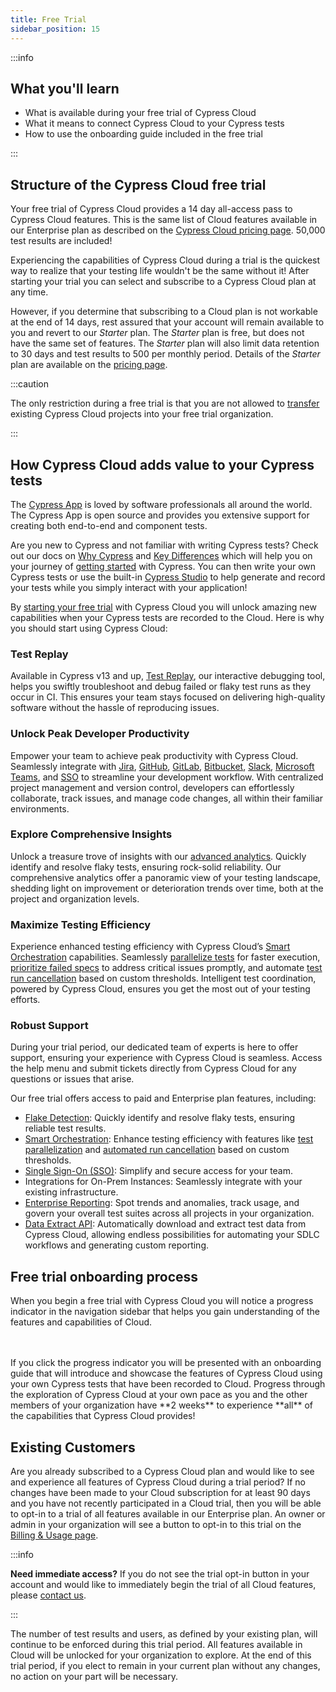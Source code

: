 ```yaml
---
title: Free Trial
sidebar_position: 15
---
```


:::info

## <Icon name="graduation-cap" /> What you'll learn

- What is available during your free trial of Cypress Cloud
- What it means to connect Cypress Cloud to your Cypress tests
- How to use the onboarding guide included in the free trial

:::

## Structure of the Cypress Cloud free trial

Your free trial of Cypress Cloud provides a 14 day all-access pass to Cypress Cloud features.
This is the same list of Cloud features available in our Enterprise plan as described on the
[Cypress Cloud pricing page](https://www.cypress.io/pricing). 50,000 test results are included!

Experiencing the capabilities of Cypress Cloud during a trial is the quickest way to realize
that your testing life wouldn't be the same without it! After starting your trial you can select
and subscribe to a Cypress Cloud plan at any time.

However, if you determine that subscribing to a Cloud plan is
not workable at the end of 14 days, rest assured that your account will remain available to you
and revert to our _Starter_ plan. The _Starter_ plan is free, but does not have the same
set of features. The _Starter_ plan will also limit data retention to 30 days and test results
to 500 per monthly period. Details of the _Starter_ plan are available on the
[pricing page](https://www.cypress.io/pricing).

:::caution

<Icon name="exclamation-triangle" /> The only restriction during a free trial is
that you are not allowed to [transfer](/app/cloud/account-management/projects#Transfer-ownership)
existing Cypress Cloud projects into your free trial organization.

:::

## How Cypress Cloud adds value to your Cypress tests

The [Cypress App](https://www.cypress.io/app#browser_testing) is loved by software professionals
all around the world. The Cypress App is open source and provides you extensive support for
creating both end-to-end and component tests.

Are you new to Cypress and not familiar with writing Cypress tests? Check out our docs on
[Why Cypress](/app/overview/why-cypress) and
[Key Differences](/app/overview/key-differences) which will help you on your journey
of [getting started](/app/getting-started/installing-cypress) with Cypress. You can then write
your own Cypress tests or use the built-in [Cypress Studio](/app/references/cypress-studio)
to help generate and record your tests while you simply interact with your application!

By [starting your free trial](https://cloud.cypress.io/signup) with Cypress Cloud you will unlock
amazing new capabilities when your Cypress tests are recorded to the Cloud. Here is why you should
start using Cypress Cloud:

### Test Replay

Available in Cypress v13 and up, [Test Replay](/app/cloud/test-replay), our
interactive debugging tool, helps you swiftly troubleshoot and debug failed or flaky test runs as they
occur in CI. This ensures your team stays focused on delivering high-quality software without the
hassle of reproducing issues.

<DocsVideo
  title="Test Replay Product Demo"
  src="https://youtube.com/embed/vFLShoCM8pA"
/>

### Unlock Peak Developer Productivity

Empower your team to achieve peak productivity with Cypress Cloud. Seamlessly integrate with
[Jira](/app/cloud/integrations/jira), [GitHub](/app/cloud/integrations/source-control/github),
[GitLab](/app/cloud/integrations/source-control/gitlab),
[Bitbucket](/app/cloud/integrations/source-control/bitbucket),
[Slack](/app/cloud/integrations/slack), [Microsoft Teams](/app/cloud/integrations/teams), and
[SSO](/app/cloud/account-management/enterprise-sso) to streamline your development workflow.
With centralized project management and version control, developers can effortlessly collaborate,
track issues, and manage code changes, all within their familiar environments.

### Explore Comprehensive Insights

Unlock a treasure trove of insights with our [advanced analytics](/app/cloud/analytics/overview).
Quickly identify and resolve flaky tests, ensuring rock-solid reliability. Our comprehensive analytics
offer a panoramic view of your testing landscape, shedding light on improvement or deterioration
trends over time, both at the project and organization levels.

### Maximize Testing Efficiency

Experience enhanced testing efficiency with Cypress Cloud’s
[Smart Orchestration](/app/cloud/smart-orchestration/overview) capabilities.
Seamlessly [parallelize tests](/app/cloud/smart-orchestration/parallelization) for faster
execution, [prioritize failed specs](/app/cloud/smart-orchestration/spec-prioritization) to
address critical issues promptly, and automate
[test run cancellation](/app/cloud/smart-orchestration/run-cancellation) based on custom
thresholds. Intelligent test coordination, powered by Cypress Cloud, ensures you get the most out
of your testing efforts.

### Robust Support

During your trial period, our dedicated team of experts is here to offer support, ensuring your
experience with Cypress Cloud is seamless. Access the help menu and submit tickets directly from
Cypress Cloud for any questions or issues that arise.

Our free trial offers access to paid and Enterprise plan features, including:

- [Flake Detection](/app/cloud/flaky-test-management#Flake-Detection): Quickly identify and resolve
  flaky tests, ensuring reliable test results.
- [Smart Orchestration](/app/cloud/smart-orchestration/overview): Enhance testing efficiency with
  features like [test parallelization](/app/cloud/smart-orchestration/parallelization) and
  [automated run cancellation](/app/cloud/smart-orchestration/run-cancellation) based on custom
  thresholds.
- [Single Sign-On (SSO)](/app/cloud/account-management/enterprise-sso): Simplify and secure access
  for your team.
- Integrations for On-Prem Instances: Seamlessly integrate with your existing infrastructure.
- [Enterprise Reporting](/app/cloud/analytics/enterprise-reporting): Spot trends and anomalies,
  track usage, and govern your overall test suites across all projects in your organization.
- [Data Extract API](/app/cloud/integrations/data-extract-api): Automatically download and extract
  test data from Cypress Cloud, allowing endless possibilities for automating your SDLC workflows and
  generating custom reporting.

## Free trial onboarding process

When you begin a free trial with Cypress Cloud you will notice a progress indicator in the
navigation sidebar that helps you gain understanding of the features and capabilities of Cloud.

<DocsImage
  src="/img/app/cloud/free-trial/trial-progress-bar.jpg"
  alt="Free trial progress"
/>

<br />
<br />
If you click the progress indicator you will be presented with an onboarding
guide that will introduce and showcase the features of Cypress Cloud using your
own Cypress tests that have been recorded to Cloud. Progress through the
exploration of Cypress Cloud at your own pace as you and the other members of
your organization have **2 weeks** to experience **all** of the capabilities
that Cypress Cloud provides!

<DocsImage
  src="/img/app/cloud/free-trial/trial-ci-setup.jpg"
  alt="Free trial CI setup"
/>

## Existing Customers

Are you already subscribed to a Cypress Cloud plan and would like to see and experience
all features of Cypress Cloud during a trial period? If no changes have been
made to your Cloud subscription for at least 90 days and you have not recently participated
in a Cloud trial, then you will be able to opt-in to a trial of all features available in
our Enterprise plan. An owner or admin in your organization will see a button to opt-in to
this trial on the [Billing & Usage page](/app/cloud/account-management/billing-and-usage).

:::info

<Icon name="question-circle" color="green" /> **Need immediate access?** If you do
not see the trial opt-in button in your account and would like to immediately begin
the trial of all Cloud features, please [contact us](mailto:support@cypress.io).

:::

The number of test results and users, as defined by your existing plan, will continue to
be enforced during this trial period. All features available in Cloud will be
unlocked for your organization to explore. At the end of this trial period, if you elect to
remain in your current plan without any changes, no action on your part will be necessary.
